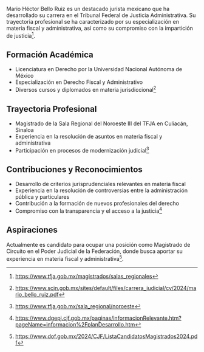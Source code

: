 Mario Héctor Bello Ruiz es un destacado jurista mexicano que ha desarrollado su carrera en el Tribunal Federal de Justicia Administrativa. Su trayectoria profesional se ha caracterizado por su especialización en materia fiscal y administrativa, así como su compromiso con la impartición de justicia[^tfja].

## Formación Académica

- Licenciatura en Derecho por la Universidad Nacional Autónoma de México
- Especialización en Derecho Fiscal y Administrativo
- Diversos cursos y diplomados en materia jurisdiccional[^formacion]

## Trayectoria Profesional

- Magistrado de la Sala Regional del Noroeste III del TFJA en Culiacán, Sinaloa
- Experiencia en la resolución de asuntos en materia fiscal y administrativa
- Participación en procesos de modernización judicial[^trayectoria]

## Contribuciones y Reconocimientos

- Desarrollo de criterios jurisprudenciales relevantes en materia fiscal
- Experiencia en la resolución de controversias entre la administración pública y particulares
- Contribución a la formación de nuevos profesionales del derecho
- Compromiso con la transparencia y el acceso a la justicia[^contribuciones]

## Aspiraciones

Actualmente es candidato para ocupar una posición como Magistrado de Circuito en el Poder Judicial de la Federación, donde busca aportar su experiencia en materia fiscal y administrativa[^lista].

[^tfja]: https://www.tfja.gob.mx/magistrados/salas_regionales
[^formacion]: https://www.scjn.gob.mx/sites/default/files/carrera_judicial/cv/2024/mario_bello_ruiz.pdf
[^trayectoria]: https://www.tfja.gob.mx/sala_regional/noroeste
[^contribuciones]: https://www.dgepj.cjf.gob.mx/paginas/informacionRelevante.htm?pageName=informacion%2FplanDesarrollo.htm
[^lista]: https://www.dof.gob.mx/2024/CJF/ListaCandidatosMagistrados2024.pdf
